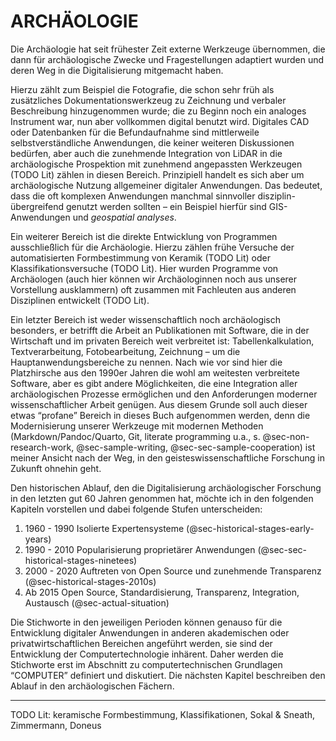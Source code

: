 # ARCHÄOLOGIE

Die Archäologie hat seit frühester Zeit externe Werkzeuge übernommen, die dann für archäologische Zwecke und Fragestellungen adaptiert wurden und deren Weg in die Digitalisierung mitgemacht haben. 

Hierzu zählt zum Beispiel die Fotografie, die schon sehr früh als zusätzliches Dokumentationswerkzeug zu Zeichnung und verbaler Beschreibung hinzugenommen wurde; die zu Beginn noch ein analoges Instrument war, nun aber vollkommen digital benutzt wird. Digitales CAD oder Datenbanken für die Befundaufnahme sind mittlerweile selbstverständliche Anwendungen, die keiner weiteren Diskussionen bedürfen, aber auch die zunehmende Integration von LiDAR in die archäologische Prospektion mit zunehmend angepassten Werkzeugen (TODO Lit) zählen in diesen Bereich. Prinzipiell handelt es sich aber um archäologische Nutzung allgemeiner digitaler Anwendungen. Das bedeutet, dass die oft komplexen Anwendungen manchmal sinnvoller disziplin-übergreifend genutzt werden sollten -- ein Beispiel hierfür sind GIS-Anwendungen und _geospatial analyses_.

Ein weiterer Bereich ist die direkte Entwicklung von Programmen ausschließlich für die Archäologie. Hierzu zählen frühe Versuche der automatisierten Formbestimmung von Keramik (TODO Lit) oder Klassifikationsversuche (TODO Lit). Hier wurden Programme von Archäologen (auch hier können wir Archäologinnen noch aus unserer Vorstellung ausklammern) oft zusammen mit Fachleuten aus anderen Disziplinen entwickelt (TODO Lit). 

Ein letzter Bereich ist weder wissenschaftlich noch archäologisch besonders, er betrifft die Arbeit an Publikationen mit Software, die in der Wirtschaft und im privaten Bereich weit verbreitet ist: Tabellenkalkulation, Textverarbeitung, Fotobearbeitung, Zeichnung -- um die Hauptanwendungsbereiche zu nennen. Nach wie vor sind hier die Platzhirsche aus den 1990er Jahren die wohl am weitesten verbreitete Software, aber es gibt andere Möglichkeiten, die eine Integration aller archäologischen Prozesse ermöglichen und den Anforderungen moderner wissenschaftlicher Arbeit genügen. Aus diesem Grunde soll auch dieser etwas "profane" Bereich in dieses Buch aufgenommen werden, denn die Modernisierung unserer Werkzeuge mit modernen Methoden (Markdown/Pandoc/Quarto, Git, literate programming u.a., s. @sec-non-research-work, @sec-sample-writing, @sec-sec-sample-cooperation) ist meiner Ansicht nach der Weg, in den geisteswissenschaftliche Forschung in Zukunft ohnehin geht. 

Den historischen Ablauf, den die Digitalisierung archäologischer Forschung in den letzten gut 60 Jahren genommen hat, möchte ich in den folgenden Kapiteln vorstellen und dabei folgende Stufen unterscheiden: 

1. 1960 - 1990 Isolierte Expertensysteme (@sec-historical-stages-early-years)
2. 1990 - 2010 Popularisierung proprietärer Anwendungen (@sec-sec-historical-stages-ninetees)
3. 2000 - 2020 Auftreten von Open Source und zunehmende Transparenz (@sec-historical-stages-2010s)
4. Ab 2015 Open Source, Standardisierung, Transparenz, Integration, Austausch (@sec-actual-situation)

Die Stichworte in den jeweiligen Perioden können genauso für die Entwicklung digitaler Anwendungen in anderen akademischen oder privatwirtschaftlichen Bereichen angeführt werden, sie sind der Entwicklung der Computertechnologie inhärent. Daher werden die Stichworte erst im Abschnitt zu computertechnischen Grundlagen "COMPUTER" definiert und diskutiert. Die nächsten Kapitel beschreiben den Ablauf in den archäologischen Fächern. 


---
TODO Lit: keramische Formbestimmung, Klassifikationen, Sokal & Sneath, Zimmermann, Doneus